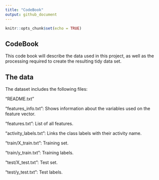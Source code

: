 ---
title: "CodeBook"
output: github_document
---

```{r setup, include=FALSE}
knitr::opts_chunk$set(echo = TRUE)
```

## CodeBook

This code book will describe the data used in this project, as well as the processing required to create the resulting tidy data set.

## The data

The dataset includes the following files:

"README.txt"

"features_info.txt": Shows information about the variables used on the feature vector.

"features.txt": List of all features.

"activity_labels.txt": Links the class labels with their activity name.

"train/X_train.txt": Training set.

"train/y_train.txt": Training labels.

"test/X_test.txt": Test set.

"test/y_test.txt": Test labels.


